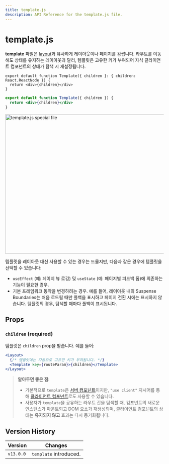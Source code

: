 ```yaml
---
title: template.js
description: API Reference for the template.js file.
---
```


# template.js

**template** 파일은 [layout](/docs/app/building-your-application/routing/layouts-and-templates#layouts)과 유사하게 레이아웃이나 페이지를 감쌉니다. 라우트를 이동해도 상태를 유지하는 레이아웃과 달리, 템플릿은 고유한 키가 부여되어 자식 클라이언트 컴포넌트의 상태가 탐색 시 재설정됩니다.

```tsx filename="app/template.tsx" switcher
export default function Template({ children }: { children: React.ReactNode }) {
  return <div>{children}</div>
}
```

```jsx filename="app/template.jsx" switcher
export default function Template({ children }) {
  return <div>{children}</div>
}
```

<Image
  alt="template.js special file"
  srcLight="/docs/light/template-special-file.png"
  srcDark="/docs/dark/template-special-file.png"
  width="1600"
  height="444"
/>

템플릿을 레이아웃 대신 사용할 수 있는 경우는 드물지만, 다음과 같은 경우에 템플릿을 선택할 수 있습니다:

- `useEffect` (예: 페이지 뷰 로깅) 및 `useState` (예: 페이지별 피드백 폼)에 의존하는 기능이 필요한 경우.
- 기본 프레임워크 동작을 변경하려는 경우. 예를 들어, 레이아웃 내의 Suspense Boundaries는 처음 로드될 때만 폴백을 표시하고 페이지 전환 시에는 표시하지 않습니다. 템플릿의 경우, 탐색할 때마다 폴백이 표시됩니다.

## Props

### `children` (required)

템플릿은 `children` prop을 받습니다. 예를 들어:

```jsx filename="Output"
<Layout>
  {/* 템플릿에는 자동으로 고유한 키가 부여됩니다. */}
  <Template key={routeParam}>{children}</Template>
</Layout>
```

> **알아두면 좋은 점**:
>
> - 기본적으로 `template`은 [서버 컴포넌트](/docs/app/building-your-application/rendering/server-components)이지만, `"use client"` 지시어를 통해 [클라이언트 컴포넌트](/docs/app/building-your-application/rendering/client-components)로도 사용할 수 있습니다.
> - 사용자가 `template`을 공유하는 라우트 간을 탐색할 때, 컴포넌트의 새로운 인스턴스가 마운트되고 DOM 요소가 재생성되며, 클라이언트 컴포넌트의 상태는 **유지되지 않고** 효과는 다시 동기화됩니다.

## Version History

| Version   | Changes                |
| --------- | ---------------------- |
| `v13.0.0` | `template` introduced. |
